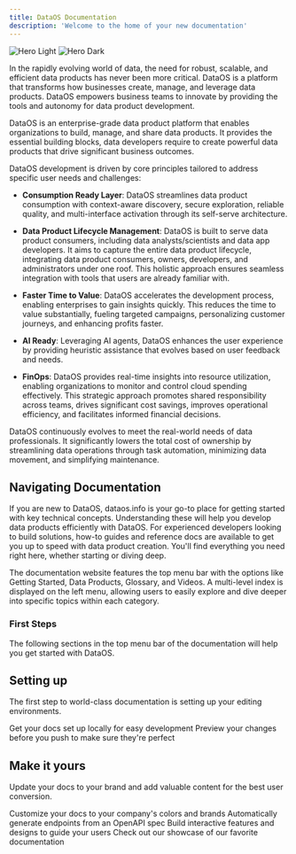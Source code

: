 ```yaml
---
title: DataOS Documentation
description: 'Welcome to the home of your new documentation'
---
```


<img
  className="block dark:hidden"
  src="/images/image-modified2.png"
  alt="Hero Light"
/>
<img
  className="hidden dark:block"
  src="/images/image-modified2.png"
  alt="Hero Dark"
/>

In the rapidly evolving world of data, the need for robust, scalable, and efficient data products has never been more critical. DataOS is a platform that transforms how businesses create, manage, and leverage data products. DataOS empowers business teams to innovate by providing the tools and autonomy for data product development.

DataOS is an enterprise-grade data product platform that enables organizations to build, manage, and share data products. It provides the essential building blocks, data developers require to create powerful data products that drive significant business outcomes. 

DataOS development is driven by core principles tailored to address specific user needs and challenges:

- **Consumption Ready Layer**: DataOS streamlines data product consumption with context-aware discovery, secure exploration, reliable quality, and multi-interface activation through its self-serve architecture.

- **Data Product Lifecycle Management**: DataOS is built to serve data product consumers, including data analysts/scientists and data app developers. It aims to capture the entire data product lifecycle, integrating data product consumers, owners, developers, and administrators under one roof. This holistic approach ensures seamless integration with tools that users are already familiar with.

- **Faster Time to Value**: DataOS accelerates the development process, enabling enterprises to gain insights quickly. This reduces the time to value substantially, fueling targeted campaigns, personalizing customer journeys, and enhancing profits faster.

- **AI Ready**: Leveraging AI agents, DataOS enhances the user experience by providing heuristic assistance that evolves based on user feedback and needs.

- **FinOps**: DataOS provides real-time insights into resource utilization, enabling organizations to monitor and control cloud spending effectively. This strategic approach promotes shared responsibility across teams, drives significant cost savings, improves operational efficiency, and facilitates informed financial decisions.

DataOS continuously evolves to meet the real-world needs of data professionals. It significantly lowers the total cost of ownership by streamlining data operations through task automation, minimizing data movement, and simplifying maintenance.


## Navigating Documentation

If you are new to DataOS, dataos.info is your go-to place for getting started with key technical concepts. Understanding these will help you develop data products efficiently with DataOS. For experienced developers looking to build solutions, how-to guides and reference docs are available to get you up to speed with data product creation. You'll find everything you need right here, whether starting or diving deep.

The documentation website features the top menu bar with the options like Getting Started, Data Products, Glossary, and Videos. A multi-level index is displayed on the left menu, allowing users to easily explore and dive deeper into specific topics within each category. 

### **First Steps**

The following sections in the top menu bar of the documentation will help you get started with DataOS.


## Setting up

The first step to world-class documentation is setting up your editing environments.

<CardGroup cols={2}>
  <Card
    title="Edit Your Docs"
    icon="pen-to-square"
    href="https://mintlify.com/docs/quickstart"
  >
    Get your docs set up locally for easy development
  </Card>
  <Card
    title="Preview Changes"
    icon="image"
    href="https://mintlify.com/docs/development"
  >
    Preview your changes before you push to make sure they're perfect
  </Card>
</CardGroup>

## Make it yours

Update your docs to your brand and add valuable content for the best user conversion.

<CardGroup cols={2}>
  <Card
    title="Customize Style"
    icon="palette"
    href="https://mintlify.com/docs/settings/global"
  >
    Customize your docs to your company's colors and brands
  </Card>
  <Card
    title="Reference APIs"
    icon="code"
    href="https://mintlify.com/docs/api-playground/openapi"
  >
    Automatically generate endpoints from an OpenAPI spec
  </Card>
  <Card
    title="Add Components"
    icon="screwdriver-wrench"
    href="https://mintlify.com/docs/components/accordion"
  >
    Build interactive features and designs to guide your users
  </Card>
  <Card
    title="Get Inspiration"
    icon="stars"
    href="https://mintlify.com/customers"
  >
    Check out our showcase of our favorite documentation
  </Card>
</CardGroup>

